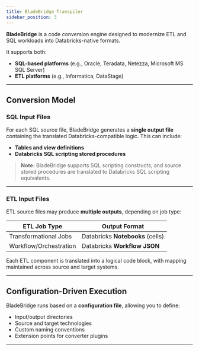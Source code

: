 ```yaml
---
title: BladeBridge Transpiler
sidebar_position: 3
---
```



**BladeBridge** is a code conversion engine designed to modernize ETL and SQL workloads into Databricks-native formats.

It supports both:
- **SQL-based platforms** (e.g., Oracle, Teradata, Netezza, Microsoft MS SQL Server)
- **ETL platforms** (e.g., Informatica, DataStage)

---

## Conversion Model

### SQL Input Files

For each SQL source file, BladeBridge generates a **single output file** containing the translated Databricks-compatible logic. This can include:
- **Tables and view definitions**
- **Databricks SQL scripting stored procedures**

> **Note:** BladeBridge supports SQL scripting constructs, and source stored procedures are translated to Databricks SQL scripting equivalents.

---

### ETL Input Files

ETL source files may produce **multiple outputs**, depending on job type:

| ETL Job Type             | Output Format                       |
|--------------------------|-------------------------------------|
| Transformational Jobs    | Databricks **Notebooks** (cells)    |
| Workflow/Orchestration   | Databricks **Workflow JSON**        |

Each ETL component is translated into a logical code block, with mapping maintained across source and target systems.

---

## Configuration-Driven Execution

BladeBridge runs based on a **configuration file**, allowing you to define:

- Input/output directories
- Source and target technologies
- Custom naming conventions
- Extension points for converter plugins

---
